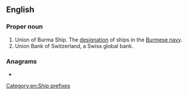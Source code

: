 ==English==
{{wikipedia|Ship prefix}}

===Proper noun===
{{en-proper noun}}

# Union of Burma Ship. The [[designation]] of ships in the [[w:Burmese navy|Burmese navy]].
# Union Bank of Switzerland, a Swiss global bank.

===Anagrams===
* {{anagrams|en|a=bsu|Bus.|SBU|USB|bus|bus.|sub|sub-|sub.}}

[[Category:en:Ship prefixes]]